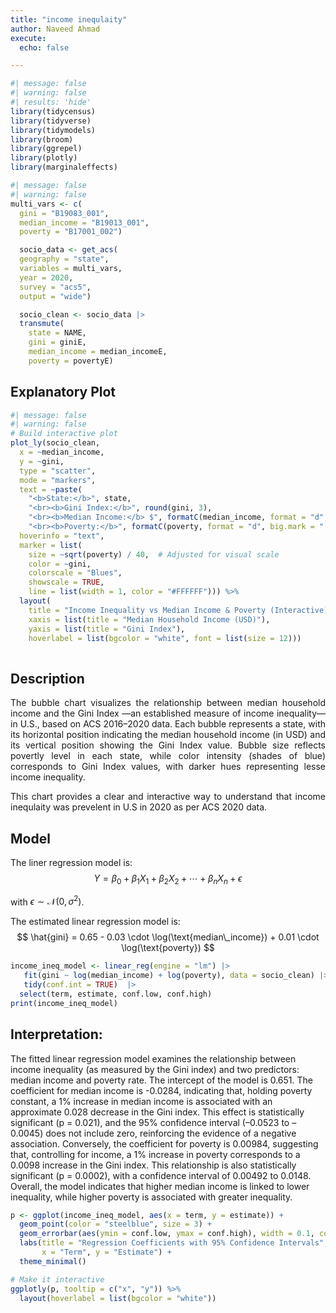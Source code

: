 ```yaml
---
title: "income inequlaity"
author: Naveed Ahmad
execute: 
  echo: false

---
```


```r
#| message: false
#| warning: false
#| results: 'hide'
library(tidycensus)
library(tidyverse)
library(tidymodels)
library(broom)
library(ggrepel)
library(plotly)
library(marginaleffects)
```

```r
#| message: false
#| warning: false
multi_vars <- c(
  gini = "B19083_001",
  median_income = "B19013_001",
  poverty = "B17001_002")

  socio_data <- get_acs(
  geography = "state",
  variables = multi_vars,
  year = 2020,
  survey = "acs5",
  output = "wide")

  socio_clean <- socio_data |> 
  transmute(
    state = NAME,
    gini = giniE,
    median_income = median_incomeE,
    poverty = povertyE)
```

## Explanatory Plot
```r
#| message: false
#| warning: false
# Build interactive plot
plot_ly(socio_clean,
  x = ~median_income,
  y = ~gini,
  type = "scatter",
  mode = "markers",
  text = ~paste(
    "<b>State:</b>", state,
    "<br><b>Gini Index:</b>", round(gini, 3),
    "<br><b>Median Income:</b> $", formatC(median_income, format = "d", big.mark = ""),
    "<br><b>Poverty:</b>", formatC(poverty, format = "d", big.mark = ",")),
  hoverinfo = "text",
  marker = list(
    size = ~sqrt(poverty) / 40,  # Adjusted for visual scale
    color = ~gini,
    colorscale = "Blues",
    showscale = TRUE,
    line = list(width = 1, color = "#FFFFFF"))) %>%
  layout(
    title = "Income Inequality vs Median Income & Poverty (Interactive)",
    xaxis = list(title = "Median Household Income (USD)"),
    yaxis = list(title = "Gini Index"),
    hoverlabel = list(bgcolor = "white", font = list(size = 12))) 
      
```

## Description
<div style="text-align: justify;">The bubble chart visualizes the relationship between median household income and the Gini Index —an established measure of income inequality— in U.S., based on ACS 2016–2020 data. Each bubble represents a state, with its horizontal position indicating the median household income (in USD) and its vertical position showing the Gini Index value. Bubble size  reflects povertly level in each state, while color intensity (shades of blue) corresponds to Gini Index values, with darker hues representing lesse income inequality.

This chart provides a clear and interactive way to understand that income inequlaity was prevelent in U.S in 2020 as per ACS 2020 data.
</div> 

## Model
The liner regression model is:
$$
Y = \beta_0 + \beta_1 X_1 + \beta_2 X_2 + \cdots + \beta_n X_n + \epsilon
$$

with $\epsilon \sim \mathcal{N}(0, \sigma^2)$.


The estimated linear regression model is:
$$
\hat{gini} = 0.65 - 0.03 \cdot \log(\text{median\_income}) + 0.01 \cdot \log(\text{poverty})
$$


```r
income_ineq_model <- linear_reg(engine = "lm") |> 
   fit(gini ~ log(median_income) + log(poverty), data = socio_clean) |>
   tidy(conf.int = TRUE)  |>
  select(term, estimate, conf.low, conf.high)
print(income_ineq_model)
```

## Interpretation: 
The fitted linear regression model examines the relationship between income inequality (as measured by the Gini index) and two predictors: median income and poverty rate. The intercept of the model is 0.651. The coefficient for median income is -0.0284, indicating that, holding poverty constant, a 1% increase in median income is associated with an approximate 0.028 decrease in the Gini index. This effect is statistically significant (p = 0.021), and the 95% confidence interval (–0.0523 to –0.0045) does not include zero, reinforcing the evidence of a negative association. Conversely, the coefficient for poverty is 0.00984, suggesting that, controlling for income, a 1% increase in poverty corresponds to a 0.0098 increase in the Gini index. This relationship is also statistically significant (p = 0.0002), with a confidence interval of 0.00492 to 0.0148. Overall, the model indicates that higher median income is linked to lower inequality, while higher poverty is associated with greater inequality.

```r
p <- ggplot(income_ineq_model, aes(x = term, y = estimate)) +
  geom_point(color = "steelblue", size = 3) +
  geom_errorbar(aes(ymin = conf.low, ymax = conf.high), width = 0.1, color = "darkgray") +
  labs(title = "Regression Coefficients with 95% Confidence Intervals",
       x = "Term", y = "Estimate") +
  theme_minimal()

# Make it interactive
ggplotly(p, tooltip = c("x", "y")) %>%
  layout(hoverlabel = list(bgcolor = "white"))
```

